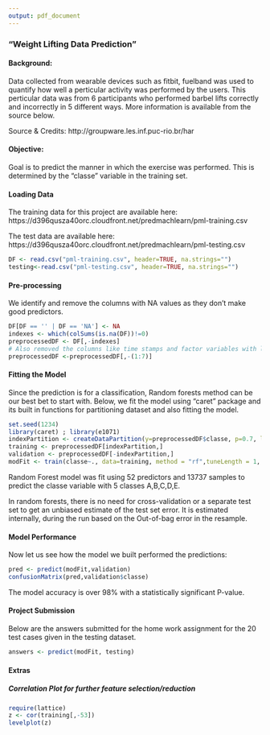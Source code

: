 ```yaml
---
output: pdf_document
---
```

### "Weight Lifting Data Prediction"

#### Background:
Data collected from wearable devices such as fitbit, fuelband was used to quantify how well a perticular activity was performed by the users. This perticular data was from 6 participants who performed barbel lifts correctly and incorrectly in 5 different ways.
More information is available from the source below.

Source & Credits: http://groupware.les.inf.puc-rio.br/har

#### Objective:
Goal is to predict the manner in which the exercise was performed. This is determined by the "classe" variable in the training set.

#### Loading Data
The training data for this project are available here: 
https://d396qusza40orc.cloudfront.net/predmachlearn/pml-training.csv

The test data are available here: 
https://d396qusza40orc.cloudfront.net/predmachlearn/pml-testing.csv

```r
DF <- read.csv("pml-training.csv", header=TRUE, na.strings="")
testing<-read.csv("pml-testing.csv", header=TRUE, na.strings="")

```

#### Pre-processing
We identify and remove the columns with NA values as they don't make good predictors.

```r
DF[DF == '' | DF == 'NA'] <- NA 
indexes <- which(colSums(is.na(DF))!=0)
preprocessedDF <- DF[,-indexes]
# Also removed the columns like time stamps and factor variables with less than 2 levels.
preprocessedDF <-preprocessedDF[,-(1:7)]
```

#### Fitting the Model
Since the prediction is for a classification, Random forests method can be our best bet to start with. Below, we fit the model using "caret" package and its built in functions for 
partitioning dataset and also fitting the model.
```r
set.seed(1234)
library(caret) ; library(e1071)
indexPartition <- createDataPartition(y=preprocessedDF$classe, p=0.7, list=FALSE) 
training <- preprocessedDF[indexPartition,]
validation <- preprocessedDF[-indexPartition,]
modFit <- train(classe~., data=training, method = "rf",tuneLength = 1, ntree = 25, trControl=trainControl( method="oob",verboseIter=FALSE,allowParallel=TRUE))
```

Random Forest model was fit using 52 predictors and 13737 samples to predict the classe variable with 5 classes A,B,C,D,E.

In random forests, there is no need for cross-validation or a separate test set to get an unbiased estimate of the test set error. It is estimated internally, during the run based on the Out-of-bag error in the resample.

#### Model Performance
Now let us see how the model we built performed the predictions:

```r
pred <- predict(modFit,validation)
confusionMatrix(pred,validation$classe)
```

The model accuracy is over 98% with a statistically significant P-value.

#### Project Submission
Below are the answers submitted for the home work assignment for the 20 test cases given in the testing dataset.

```r
answers <- predict(modFit, testing)
```

#### Extras
##### Correlation Plot for further feature selection/reduction
```r
require(lattice) 
z <- cor(training[,-53])
levelplot(z)
```



